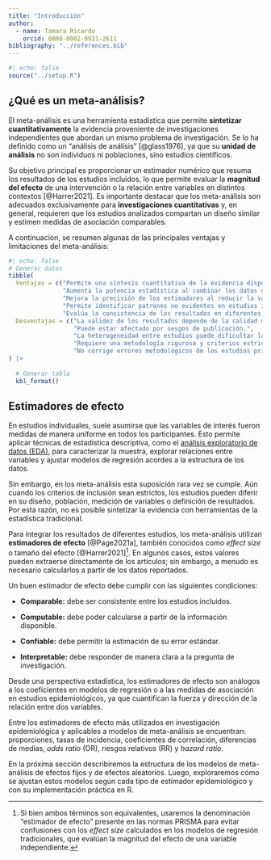 ```yaml
---
title: "Introducción"
author:
  - name: Tamara Ricardo
    orcid: 0000-0002-0921-2611
bibliography: "../references.bib"
---
```


```r
#| echo: false
source("../setup.R")
```

## ¿Qué es un meta-análisis?

El meta-análisis es una herramienta estadística que permite **sintetizar cuantitativamente** la evidencia proveniente de investigaciones independientes que abordan un mismo problema de investigación. Se lo ha definido como un "análisis de análisis" [@glass1976], ya que su **unidad de análisis** no son individuos ni poblaciones, sino estudios científicos.

Su objetivo principal es proporcionar un estimador numérico que resuma los resultados de los estudios incluidos, lo que permite evaluar la **magnitud del efecto** de una intervención o la relación entre variables en distintos contextos [@Harrer2021]. Es importante destacar que los meta-análisis son adecuados exclusivamente para **investigaciones cuantitativas** y, en general, requieren que los estudios analizados compartan un diseño similar y estimen medidas de asociación comparables.

A continuación, se resumen algunas de las principales ventajas y limitaciones del meta-análisis:

```r
#| echo: false
# Generar datos
tibble(
  Ventajas = c("Permite una síntesis cuantitativa de la evidencia disponible.",
               "Aumenta la potencia estadística al combinar los datos de múltiples estudios.",
               "Mejora la precisión de los estimadores al reducir la variabilidad aleatoria.",
               "Permite identificar patrones no evidentes en estudios individuales.",
               "Evalúa la consistencia de los resultados en diferentes poblaciones y contextos."),
  Desventajas = c("La validez de los resultados depende de la calidad metodológica de los estudios incluidos.",
                  "Puede estar afectado por sesgos de publicación.",
                  "La heterogeneidad entre estudios puede dificultar la interpretación de los resultados.",
                  "Requiere una metodología rigurosa y criterios estrictos de selección de estudios.",
                  "No corrige errores metodológicos de los estudios primarios.")
) |> 
  
  # Generar tabla
  kbl_format()
```

## Estimadores de efecto

En estudios individuales, suele asumirse que las variables de interés fueron medidas de manera uniforme en todos los participantes. Esto permite aplicar técnicas de estadística descriptiva, como el [análisis exploratorio de datos (EDA)](https://datos-ine.github.io/unidad_1/EDA.html), para caracterizar la muestra, explorar relaciones entre variables y ajustar modelos de regresión acordes a la estructura de los datos.

Sin embargo, en los meta-análisis esta suposición rara vez se cumple. Aún cuando los criterios de inclusión sean estrictos, los estudios pueden diferir en su diseño, población, medición de variables o definición de resultados. Por esta razón, no es posible sintetizar la evidencia con herramientas de la estadística tradicional.

Para integrar los resultados de diferentes estudios, los meta-análisis utilizan **estimadores de efecto** [@Page2021a], también conocidos como *effect size* o tamaño del efecto [@Harrer2021][^1]. En algunos casos, estos valores pueden extraerse directamente de los artículos; sin embargo, a menudo es necesario calcularlos a partir de los datos reportados.

[^1]: Si bien ambos términos son equivalentes, usaremos la denominación "estimador de efecto" presente en las normas PRISMA para evitar confusiones con los *effect size* calculados en los modelos de regresión tradicionales, que evalúan la magnitud del efecto de una variable independiente.

Un buen estimador de efecto debe cumplir con las siguientes condiciones:

-   **Comparable:** debe ser consistente entre los estudios incluidos.

-   **Computable:** debe poder calcularse a partir de la información disponible.

-   **Confiable:** debe permitir la estimación de su error estándar.

-   **Interpretable:** debe responder de manera clara a la pregunta de investigación.

Desde una perspectiva estadística, los estimadores de efecto son análogos a los coeficientes en modelos de regresión o a las medidas de asociación en estudios epidemiológicos, ya que cuantifican la fuerza y dirección de la relación entre dos variables.

Entre los estimadores de efecto más utilizados en investigación epidemiológica y aplicables a modelos de meta-análisis se encuentran: proporciones, tasas de incidencia, coeficientes de correlación, diferencias de medias, *odds ratio* (OR), riesgos relativos (RR) y *hazard ratio*.

En la próxima sección describiremos la estructura de los modelos de meta-análisis de efectos fijos y de efectos aleatorios. Luego, exploraremos cómo se ajustan estos modelos según cada tipo de estimador epidemiológico y con su implementación práctica en R.
